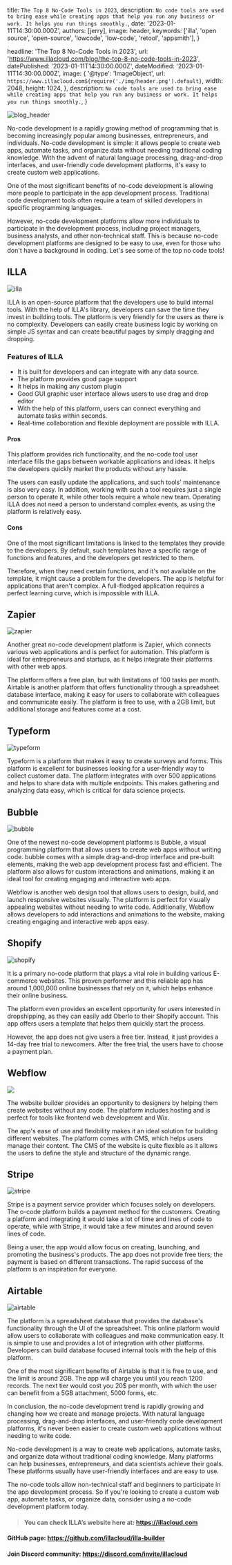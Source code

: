 

  title: `The Top 8 No-Code Tools in 2023`,
  description: `No code tools are used to bring ease while creating apps that help you run any business or work. It helps you run things smoothly.`,
  date: '2023-01-11T14:30:00.000Z',
  authors: [jerry],
  image: header,
  keywords: ['illa', 'open source', 'open-source', 'lowcode', 'low-code', 'retool', 'appsmith'],
}

  headline: 'The Top 8 No-Code Tools in 2023',
  url: 'https://www.illacloud.com/blog/the-top-8-no-code-tools-in-2023',
  datePublished: '2023-01-11T14:30:00.000Z',
  dateModified: '2023-01-11T14:30:00.000Z',
  image: {
    '@type': 'ImageObject',
    url: `https://www.illacloud.com${require('./img/header.png').default}`,
    width: 2048,
    height: 1024,
  },
  description: `No code tools are used to bring ease while creating apps that help you run any business or work. It helps you run things smoothly.`,
}

<img
  src={header}
  alt="blog_header"
/>

No-code development is a rapidly growing method of programming that is becoming increasingly popular among businesses, entrepreneurs, and individuals. No-code development is simple: it allows people to create web apps, automate tasks, and organize data without needing traditional coding knowledge. With the advent of natural language processing, drag-and-drop interfaces, and user-friendly code development platforms, it's easy to create custom web applications.

One of the most significant benefits of no-code development is allowing more people to participate in the app development process. Traditional code development tools often require a team of skilled developers in specific programming languages.

However, no-code development platforms allow more individuals to participate in the development process, including project managers, business analysts, and other non-technical staff. This is because no-code development platforms are designed to be easy to use, even for those who don't have a background in coding. Let's see some of the top no code tools!

## ILLA

<img
  src={illa}
  alt="illa"
/>

ILLA is an open-source platform that the developers use to build internal tools. With the help of ILLA's library, developers can save the time they invest in building tools. The platform is very friendly for the users as there is no complexity. Developers can easily create business logic by working on simple JS syntax and can create beautiful pages by simply dragging and dropping.

### Features of ILLA

* It is built for developers and can integrate with any data source.
* The platform provides good page support
* It helps in making any custom plugin
* Good GUI graphic user interface allows users to use drag and drop editor
* With the help of this platform, users can connect everything and automate tasks within seconds.
* Real-time collaboration and flexible deployment are possible with ILLA.

#### Pros

This platform provides rich functionality, and the no-code tool user interface fills the gaps between workable applications and ideas. It helps the developers quickly market the products without any hassle.

The users can easily update the applications, and such tools' maintenance is also very easy. In addition, working with such a tool requires just a single person to operate it, while other tools require a whole new team. Operating ILLA does not need a person to understand complex events, as using the platform is relatively easy.

#### Cons

One of the most significant limitations is linked to the templates they provide to the developers. By default, such templates have a specific range of functions and features, and the developers get restricted to them.

Therefore, when they need certain functions, and it's not available on the template, it might cause a problem for the developers. The app is helpful for applications that aren't complex. A full-fledged application requires a perfect learning curve, which is impossible with ILLA.

## Zapier

<img
  src={zapier}
  alt="zapier"
/>

Another great no-code development platform is Zapier, which connects various web applications and is perfect for automation. This platform is ideal for entrepreneurs and startups, as it helps integrate their platforms with other web apps.

The platform offers a free plan, but with limitations of 100 tasks per month. Airtable is another platform that offers functionality through a spreadsheet database interface, making it easy for users to collaborate with colleagues and communicate easily. The platform is free to use, with a 2GB limit, but additional storage and features come at a cost.

## Typeform

<img
  src={typeform}
  alt="typeform"
/>

Typeform is a platform that makes it easy to create surveys and forms. This platform is excellent for businesses looking for a user-friendly way to collect customer data. The platform integrates with over 500 applications and helps to share data with multiple endpoints. This makes gathering and analyzing data easy, which is critical for data science projects.

## Bubble

<img
  src={bubble}
  alt="bubble"
/>

One of the newest no-code development platforms is Bubble, a visual programming platform that allows users to create web apps without writing code. bubble comes with a simple drag-and-drop interface and pre-built elements, making the web app development process fast and efficient. The platform also allows for custom interactions and animations, making it an ideal tool for creating engaging and interactive web apps.

Webflow is another web design tool that allows users to design, build, and launch responsive websites visually. The platform is perfect for visually appealing websites without needing to write code. Additionally, Webflow allows developers to add interactions and animations to the website, making creating engaging and interactive web apps easy.

## Shopify

<img
  src={shopify}
  alt="shopify"
/>

It is a primary no-code platform that plays a vital role in building various E-commerce websites. This proven performer and this reliable app has around 1,000,000 online businesses that rely on it, which helps enhance their online business.

The platform even provides an excellent opportunity for users interested in dropshipping, as they can easily add Oberlo to their Shopify account. This app offers users a template that helps them quickly start the process.

However, the app does not give users a free tier. Instead, it just provides a 14-day free trial to newcomers. After the free trial, the users have to choose a payment plan.

## Webflow

![](https://illasoft.feishu.cn/space/api/box/stream/download/asynccode/?code=NjdmZWViMDNkNDhiY2VmMjM1YjMwYzljNjYyYTQ1YzhfOXdQMWJhV2pnRG1BNmNOMGNEUTBGb0FRZmx0NGIwbERfVG9rZW46Ym94Y240R09DOERkbkxLQ3VBZXRFdVpoOFRiXzE2NzM0MzM2ODU6MTY3MzQzNzI4NV9WNA)

The website builder provides an opportunity to designers by helping them create websites without any code. The platform includes hosting and is perfect for tools like frontend web development and Wix.

The app's ease of use and flexibility makes it an ideal solution for building different websites. The platform comes with CMS, which helps users manage their content. The CMS of the website is quite flexible as it allows the users to define the style and structure of the dynamic range.

## Stripe


<img
  src={stripe}
  alt="stripe"
/>

Stripe is a payment service provider which focuses solely on developers. The o-code platform builds a payment method for the customers. Creating a platform and integrating it would take a lot of time and lines of code to operate, while with Stripe, it would take a few minutes and around seven lines of code.

Being a user, the app would allow focus on creating, launching, and promoting the business's products. The app does not provide free tiers; the payment is based on different transactions. The rapid success of the platform is an inspiration for everyone.

## Airtable


<img
  src={airtable}
  alt="airtable"
/>

The platform is a spreadsheet database that provides the database's functionality through the UI of the spreadsheet. This online platform would allow users to collaborate with colleagues and make communication easy. It is simple to use and provides a lot of integration with other platforms. Developers can build database focused internal tools with the help of this platform.

One of the most significant benefits of Airtable is that it is free to use, and the limit is around 2GB. The app will charge you until you reach 1200 records. The next tier would cost you 20$ per month, with which the user can benefit from a 5GB attachment, 5000 forms, etc.

In conclusion, the no-code development trend is rapidly growing and changing how we create and manage projects. With natural language processing, drag-and-drop interfaces, and user-friendly code development platforms, it's never been easier to create custom web applications without needing to write code.

No-code development is a way to create web applications, automate tasks, and organize data without traditional coding knowledge. Many platforms can help businesses, entrepreneurs, and data scientists achieve their goals. These platforms usually have user-friendly interfaces and are easy to use.

The no-code tools allow non-technical staff and beginners to participate in the app development process. So if you're looking to create a custom web app, automate tasks, or organize data, consider using a no-code development platform today.

> #### You can check ILLA’s website here at: https://illacloud.com
#### GitHub page: https://github.com/illacloud/illa-builder
#### Join Discord community: https://discord.com/invite/illacloud
